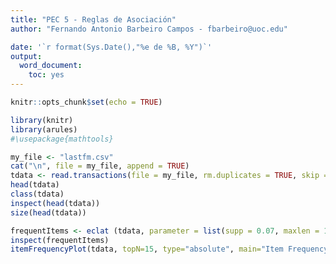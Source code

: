 ```yaml
---
title: "PEC 5 - Reglas de Asociación"
author: "Fernando Antonio Barbeiro Campos - fbarbeiro@uoc.edu"

date: '`r format(Sys.Date(),"%e de %B, %Y")`'
output:
  word_document:
    toc: yes
---
```

 
```r
knitr::opts_chunk$set(echo = TRUE)
```

```r
library(knitr)
library(arules)
#\usepackage{mathtools}
```

```r
my_file <- "lastfm.csv"
cat("\n", file = my_file, append = TRUE)
tdata <- read.transactions(file = my_file, rm.duplicates = TRUE, skip = 1)
head(tdata)
class(tdata)
inspect(head(tdata))
size(head(tdata)) 

frequentItems <- eclat (tdata, parameter = list(supp = 0.07, maxlen = 15))
inspect(frequentItems)
itemFrequencyPlot(tdata, topN=15, type="absolute", main="Item Frequency") 

```

```r

```

```r

```


```r

```

```r

```


```r

```

